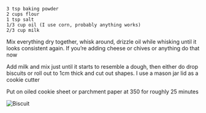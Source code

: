 
```
3 tsp baking powder
2 cups flour
1 tsp salt
1/3 cup oil (I use corn, probably anything works)
2/3 cup milk
```

Mix everything dry together, whisk around, drizzle oil while whisking until it looks consistent again. If you’re adding cheese or chives or anything do that now

Add milk and mix just until it starts to resemble a dough, then either do drop biscuits or roll out to 1cm thick and cut out shapes. I use a mason jar lid as a cookie cutter

Put on oiled cookie sheet or parchment paper at 350 for roughly 25 minutes

<img src="https://pbs.twimg.com/media/Ed4ToCyWkAET53q?format=jpg&name=large" alt="Biscuit" />
